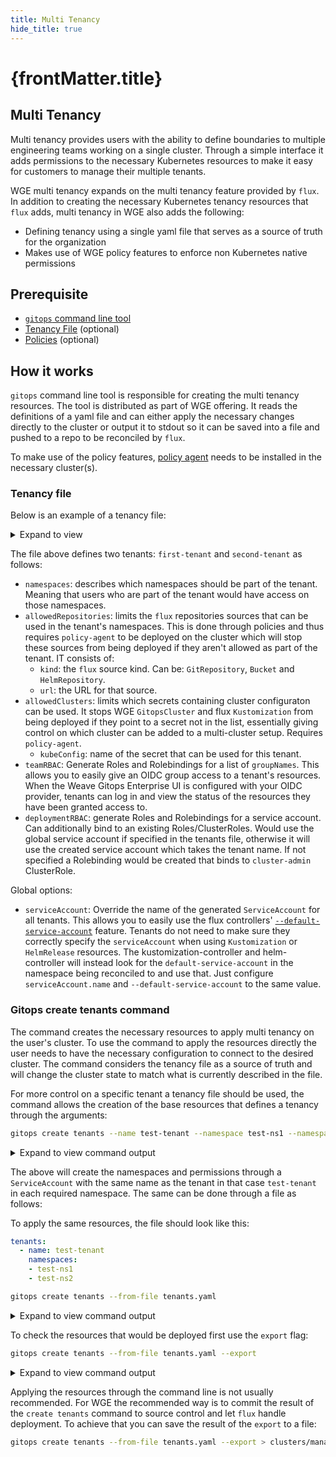 ```yaml
---
title: Multi Tenancy
hide_title: true
---
```



<h1>
  {frontMatter.title} <TierLabel tiers="Enterprise" />
</h1>

## Multi Tenancy

Multi tenancy provides users with the ability to define boundaries to multiple engineering teams working on a single cluster. Through a simple interface it adds permissions to the necessary Kubernetes resources to make it easy for customers to manage their multiple tenants.

WGE multi tenancy expands on the multi tenancy feature provided by `flux`. In addition to creating the necessary Kubernetes tenancy resources that `flux` adds, multi tenancy in WGE also adds the following:
- Defining tenancy using a single yaml file that serves as a source of truth for the organization
- Makes use of WGE policy features to enforce non Kubernetes native permissions

## Prerequisite

- [`gitops` command line tool](/references/cli-reference/gitops.md)
- [Tenancy File](#tenancy-file) (optional)
- [Policies](/policy/intro.mdx) (optional)

## How it works

`gitops` command line tool is responsible for creating the multi tenancy resources. The tool is distributed as part of WGE offering. It reads the definitions of a yaml file and can either apply the necessary changes directly to the cluster or output it to stdout so it can be saved into a file and pushed to a repo to be reconciled by `flux`.

To make use of the policy features, [policy agent](/policy/intro.mdx) needs to be installed in the necessary cluster(s). 

### Tenancy file

Below is an example of a tenancy file:

<details><summary>Expand to view</summary>

```yaml title="tenancy.yaml"
---
tenants:
  - name: first-tenant
    namespaces:
    - first-ns
  - name: second-tenant
    namespaces:
    - second-test-ns
    - second-dev-ns
    allowedRepositories:
    - kind: GitRepository
      url: https://github.com/testorg/testrepo
    - kind: GitRepository
      url: https://github.com/testorg/testinfo
    - kind: Bucket
      url: minio.example.com
    - kind: HelmRepository
      url: https://testorg.github.io/testrepo
    allowedClusters:
    - kubeConfig: cluster-1-kubeconfig
    - kubeConfig: cluster-2-kubeconfig
    teamRBAC:
      groupNames:
      - foo-group
      - bar-group
      rules:
        - apiGroups:
            - ''
          resources:
            - 'namespaces'
            - 'pods'
          verbs:
            - 'list'
            - 'get'
    deploymentRBAC:
      bindRoles:
        - name: foo-role
          kind: Role
      rules:
        - apiGroups:
            - ''
          resources:
            - 'namespaces'
            - 'pods'
          verbs:
            - 'list'
            - 'get'
serviceAccount:
  name: "reconcilerServiceAccount"
```

</details>

The file above defines two tenants: `first-tenant` and `second-tenant` as follows:

- `namespaces`: describes which namespaces should be part of the tenant. Meaning that users who are part of the tenant would have access on those namespaces.
- `allowedRepositories`: limits the `flux` repositories sources that can be used in the tenant's namespaces. This is done through policies and thus requires `policy-agent` to be deployed on the cluster which will stop these sources from being deployed if they aren't allowed as part of the tenant. IT consists of:
  - `kind`: the `flux` source kind. Can be: `GitRepository`, `Bucket` and `HelmRepository`.
  - `url`: the URL for that source.
- `allowedClusters`: limits which secrets containing cluster configuraton can be used. It stops WGE `GitopsCluster` and flux `Kustomization` from being deployed if they point to a secret not in the list, essentially giving control on which cluster can be added to a multi-cluster setup. Requires `policy-agent`.
  - `kubeConfig`: name of the secret that can be used for this tenant.
- `teamRBAC`: Generate Roles and Rolebindings for a list of `groupNames`. This allows you to easily give an OIDC group access to a tenant's resources. When the Weave Gitops Enterprise UI is configured with your OIDC provider, tenants can log in and view the status of the resources they have been granted access to.
- `deploymentRBAC`: generate Roles and Rolebindings for a service account. Can additionally bind to an existing Roles/ClusterRoles. Would use the global service account if specified in the tenants file, otherwise it will use the created service account which takes the tenant name. If not specified a Rolebinding would be created that binds to `cluster-admin` ClusterRole.

Global options:

- `serviceAccount`: Override the name of the generated `ServiceAccount` for all tenants. This allows you to easily use the flux controllers' [`--default-service-account`](https://github.com/fluxcd/flux2-multi-tenancy#enforce-tenant-isolation) feature. Tenants do not need to make sure they correctly specify the `serviceAccount` when using `Kustomization` or `HelmRelease` resources. The kustomization-controller and helm-controller will instead look for the `default-service-account` in the namespace being reconciled to and use that. Just configure `serviceAccount.name` and `--default-service-account` to the same value.

### Gitops create tenants command

The command creates the necessary resources to apply multi tenancy on the user's cluster. To use the command to apply the resources directly the user needs to have the necessary configuration to connect to the desired cluster.
The command considers the tenancy file as a source of truth and will change the cluster state to match what is currently described in the file.

For more control on a specific tenant a tenancy file should be used, the command allows the creation of the base resources that defines a tenancy through the arguments:

```bash
gitops create tenants --name test-tenant --namespace test-ns1 --namespace test-ns2
```

<details><summary>Expand to view command output</summary>

```bash
namespace/test-ns1 created
test-ns1/serviceaccount/test-tenant created
test-ns1/rolebinding.rbac.authorization.k8s.io/test-tenant-service-account-cluster-admin created
namespace/test-ns2 created
test-ns2/serviceaccount/test-tenant created
test-ns2/rolebinding.rbac.authorization.k8s.io/test-tenant-service-account-cluster-admin created
policy.pac.weave.works/weave.policies.tenancy.test-tenant-allowed-application-deploy created
```

</details>

The above will create the namespaces and permissions through a `ServiceAccount` with the same name as the tenant in that case `test-tenant` in each required namespace.
The same can be done through a file as follows:

To apply the same resources, the file should look like this:

```yaml
tenants:
  - name: test-tenant
    namespaces:
    - test-ns1
    - test-ns2
```

```bash
gitops create tenants --from-file tenants.yaml
```

<details><summary>Expand to view command output</summary>

```bash
namespace/test-ns1 created
test-ns1/serviceaccount/test-tenant created
test-ns1/rolebinding.rbac.authorization.k8s.io/test-tenant-service-account-cluster-admin created
namespace/test-ns2 created
test-ns2/serviceaccount/test-tenant created
test-ns2/rolebinding.rbac.authorization.k8s.io/test-tenant-service-account-cluster-admin created
policy.pac.weave.works/weave.policies.tenancy.test-tenant-allowed-application-deploy created
```

</details>

To check the resources that would be deployed first use the `export` flag:

```bash
gitops create tenants --from-file tenants.yaml --export
```

<details><summary>Expand to view command output</summary>

```bash
apiVersion: v1
kind: Namespace
metadata:
  creationTimestamp: null
  labels:
    toolkit.fluxcd.io/tenant: test-tenant
  name: test-ns1
spec: {}
status: {}
---
apiVersion: v1
kind: ServiceAccount
metadata:
  creationTimestamp: null
  labels:
    toolkit.fluxcd.io/tenant: test-tenant
  name: test-tenant
  namespace: test-ns1
---
apiVersion: rbac.authorization.k8s.io/v1
kind: RoleBinding
metadata:
  creationTimestamp: null
  labels:
    toolkit.fluxcd.io/tenant: test-tenant
  name: test-tenant-service-account-cluster-admin
  namespace: test-ns1
roleRef:
  apiGroup: rbac.authorization.k8s.io
  kind: ClusterRole
  name: cluster-admin
subjects:
- kind: ServiceAccount
  name: test-tenant
  namespace: test-ns1
---
apiVersion: v1
kind: Namespace
metadata:
  creationTimestamp: null
  labels:
    toolkit.fluxcd.io/tenant: test-tenant
  name: test-ns2
spec: {}
status: {}
---
apiVersion: v1
kind: ServiceAccount
metadata:
  creationTimestamp: null
  labels:
    toolkit.fluxcd.io/tenant: test-tenant
  name: test-tenant
  namespace: test-ns2
---
apiVersion: rbac.authorization.k8s.io/v1
kind: RoleBinding
metadata:
  creationTimestamp: null
  labels:
    toolkit.fluxcd.io/tenant: test-tenant
  name: test-tenant-service-account-cluster-admin
  namespace: test-ns2
roleRef:
  apiGroup: rbac.authorization.k8s.io
  kind: ClusterRole
  name: cluster-admin
subjects:
- kind: ServiceAccount
  name: test-tenant
  namespace: test-ns2
---
apiVersion: pac.weave.works/v2beta2
kind: Policy
metadata:
  creationTimestamp: null
  labels:
    toolkit.fluxcd.io/tenant: test-tenant
  name: weave.policies.tenancy.test-tenant-allowed-application-deploy
spec:
  category: weave.categories.tenancy
  code: |
    package weave.tenancy.allowed_application_deploy

    controller_input := input.review.object
    violation[result] {
        namespaces := input.parameters.namespaces
        targetNamespace := controller_input.spec.targetNamespace
        not contains_array(targetNamespace, namespaces)
        result = {
        "issue detected": true,
        "msg": sprintf("using target namespace %v is not allowed", [targetNamespace]),
        }
    }
    violation[result] {
        serviceAccountName := controller_input.spec.serviceAccountName
        serviceAccountName != input.parameters.service_account_name
        result = {
        "issue detected": true,
        "msg": sprintf("using service account name %v is not allowed", [serviceAccountName]),
        }
    }
    contains_array(item, items) {
        items[_] = item
    }
  description: Determines which helm release and kustomization can be used in a tenant
  how_to_solve: ""
  id: weave.policies.tenancy.test-tenant-allowed-application-deploy
  name: test-tenant allowed application deploy
  parameters:
  - name: namespaces
    required: false
    type: array
    value:
    - test-ns1
    - test-ns2
  - name: service_account_name
    required: false
    type: string
    value: test-tenant
  provider: kubernetes
  severity: high
  standards: []
  tags:
  - tenancy
  targets:
    kinds:
    - HelmRelease
    - Kustomization
    labels: []
    namespaces:
    - test-ns1
    - test-ns2
status: {}
---
```

</details>

Applying the resources through the command line is not usually recommended. For WGE the recommended way is to commit the result of the `create tenants` command to source control and let `flux` handle deployment. To achieve that you can save the result of the `export` to a file:

```bash
gitops create tenants --from-file tenants.yaml --export > clusters/management/tenants.yaml 
```
